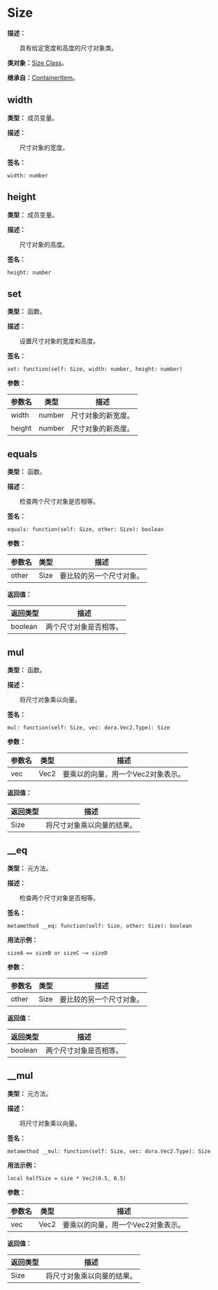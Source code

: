 
# Size

**描述：**

&emsp;&emsp;具有给定宽度和高度的尺寸对象类。

**类对象：**[Size Class](/docs/api/Class%20Object/Size)。

**继承自：**[ContainerItem](/docs/api/Class/ContainerItem)。

## width

**类型：** 成员变量。

**描述：**

&emsp;&emsp;尺寸对象的宽度。

**签名：**
```tl
width: number
```

## height

**类型：** 成员变量。

**描述：**

&emsp;&emsp;尺寸对象的高度。

**签名：**
```tl
height: number
```

## set

**类型：** 函数。

**描述：**

&emsp;&emsp;设置尺寸对象的宽度和高度。

**签名：**
```tl
set: function(self: Size, width: number, height: number)
```

**参数：**

| 参数名 | 类型 | 描述 |
| --- | --- | --- |
| width | number | 尺寸对象的新宽度。 |
| height | number | 尺寸对象的新高度。 |

## equals

**类型：** 函数。

**描述：**

&emsp;&emsp;检查两个尺寸对象是否相等。

**签名：**
```tl
equals: function(self: Size, other: Size): boolean
```

**参数：**

| 参数名 | 类型 | 描述 |
| --- | --- | --- |
| other | Size | 要比较的另一个尺寸对象。 |

**返回值：**

| 返回类型 | 描述 |
| --- | --- |
| boolean | 两个尺寸对象是否相等。 |

## mul

**类型：** 函数。

**描述：**

&emsp;&emsp;将尺寸对象乘以向量。

**签名：**
```tl
mul: function(self: Size, vec: dora.Vec2.Type): Size
```

**参数：**

| 参数名 | 类型 | 描述 |
| --- | --- | --- |
| vec | Vec2 | 要乘以的向量，用一个Vec2对象表示。 |

**返回值：**

| 返回类型 | 描述 |
| --- | --- |
| Size | 将尺寸对象乘以向量的结果。 |

## __eq

**类型：** 元方法。

**描述：**

&emsp;&emsp;检查两个尺寸对象是否相等。

**签名：**
```tl
metamethod __eq: function(self: Size, other: Size): boolean
```

**用法示例：**
```tl
sizeA == sizeB or sizeC ~= sizeD
```

**参数：**

| 参数名 | 类型 | 描述 |
| --- | --- | --- |
| other | Size | 要比较的另一个尺寸对象。 |

**返回值：**

| 返回类型 | 描述 |
| --- | --- |
| boolean | 两个尺寸对象是否相等。 |

## __mul

**类型：** 元方法。

**描述：**

&emsp;&emsp;将尺寸对象乘以向量。

**签名：**
```tl
metamethod __mul: function(self: Size, vec: dora.Vec2.Type): Size
```

**用法示例：**
```tl
local halfSize = size * Vec2(0.5, 0.5)
```

**参数：**

| 参数名 | 类型 | 描述 |
| --- | --- | --- |
| vec | Vec2 | 要乘以的向量，用一个Vec2对象表示。 |

**返回值：**

| 返回类型 | 描述 |
| --- | --- |
| Size | 将尺寸对象乘以向量的结果。 |